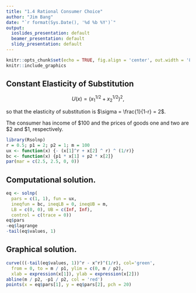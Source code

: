 ```yaml
---
title: "1.4 Rational Consumer Choice"
author: "Jim Bang"
date: "`r format(Sys.Date(), '%d %b %Y')`"
output:
  ioslides_presentation: default
  beamer_presentation: default
  slidy_presentation: default
---
```


```r
knitr::opts_chunk$set(echo = TRUE, fig.align = 'center', out.width = '80%')
knitr::include_graphics
```

## Constant Elasticity of Substitution

$$U(x) = (x_1^{1/2} + x_2^{1/2})^2, $$ 

so that the elasticity of substitution is $\sigma = \frac{1}{1-r} = 2$. 

The consumer has income of \$100 and the prices of goods one and two are \$2 and \$1, respectively. 

```r
library(Rsolnp)
r = 0.5; p1 = 2; p2 = 1; m = 100
ux <- function(x) {- (x[1]^r + x[2] ^ r) ^ (1/r)}
bc <- function(x) {p1 * x[1] + p2 * x[2]}
par(mar = c(2.5, 2.5, 0, 0))
```

## Computational solution. 

```r
eq <- solnp(
  pars = c(1, 1), fun = ux,
  ineqfun = bc, ineqLB = 0, ineqUB = m,
  LB = c(0, 0), UB = c(Inf, Inf), 
  control = c(trace = 0))
eq$pars
-eq$lagrange
-tail(eq$values, 1)
```

## Graphical solution. 

```r
curve(((-tail(eq$values, 1))^r - x^r)^(1/r), col='green',
  from = 0, to = m / p1, ylim = c(0, m / p2),
  xlab = expression(x[1]), ylab = expression(x[2]))
abline(m / p2, -p1 / p2, col = 'red')
points(x = eq$pars[1], y = eq$pars[2], pch = 20)
```
